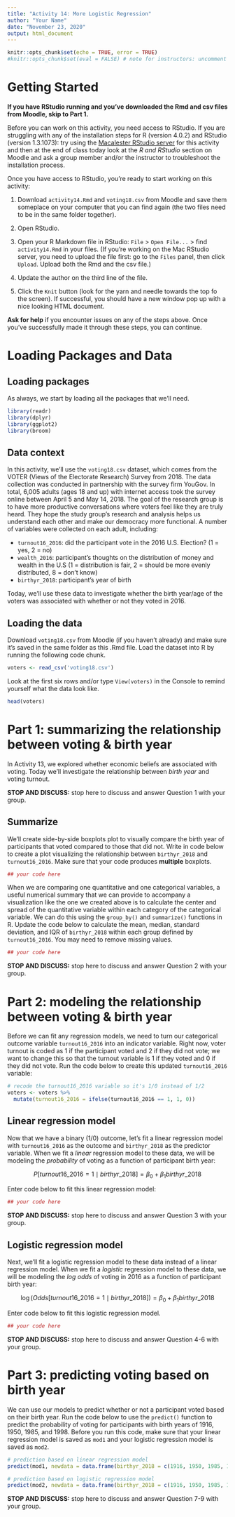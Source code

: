```yaml
---
title: "Activity 14: More Logistic Regression"
author: "Your Name"
date: "November 23, 2020"
output: html_document
---
```


```r
knitr::opts_chunk$set(echo = TRUE, error = TRUE)
#knitr::opts_chunk$set(eval = FALSE) # note for instructors: uncomment this code when creating a clean instructions version of the HTML; otherwise leave commented
```



# Getting Started

**If you have RStudio running and you've downloaded the Rmd and csv files from Moodle, skip to Part 1.**

Before you can work on this activity, you need access to RStudio. If you are struggling with any of the installation steps for R (version 4.0.2) and RStudio (version 1.3.1073): try using the [Macalester RStudio server](https://rstudio.macalester.edu) for this activity and then at the end of class today look at the *R and RStudio* section on Moodle and ask a group member and/or the instructor to troubleshoot the installation process.

Once you have access to RStudio, you're ready to start working on this activity:

1. Download `activity14.Rmd` and `voting18.csv` from Moodle and save them someplace on your computer that you can find again (the two files need to be in the same folder together).   
  
2. Open RStudio.

3. Open your R Markdown file in RStudio: `File` > `Open File...` > find `activity14.Rmd` in your files. (If you're working on the Mac RStudio server, you need to upload the file first: go to the `Files` panel, then click `Upload`. Upload both the Rmd and the csv file.)

4. Update the author on the third line of the file.

5. Click the `Knit` button (look for the yarn and needle towards the top fo the screen). If successful, you should have a new window pop up with a nice looking HTML document. 


**Ask for help** if you encounter issues on any of the steps above. Once you've successfully made it through these steps, you can continue.




# Loading Packages and Data

## Loading packages

As always, we start by loading all the packages that we'll need. 

```r
library(readr)
library(dplyr)
library(ggplot2)
library(broom)
```


## Data context

In this activity, we'll use the `voting18.csv` dataset, which comes from the VOTER (Views of the Electorate Research) Survey from 2018. The data collection was conducted in partnership with the survey firm YouGov. In total, 6,005 adults (ages 18 and up) with internet access took the survey online between April 5 and May 14, 2018.  The goal of the research group is to have more productive conversations where voters feel like they are truly heard. They hope the study group's research and analysis helps us understand each other and make our democracy more functional. A number of variables were collected on each adult, including:

- `turnout16_2016`: did the participant vote in the 2016 U.S. Election? (1 = yes, 2 = no)
- `wealth_2016`: participant's thoughts on the distribution of money and wealth in the U.S (1 = distribution is fair, 2 = should be more evenly distributed, 8 = don't know)
- `birthyr_2018`: participant's year of birth


Today, we'll use these data to investigate whether the birth year/age of the voters was associated with whether or not they voted in 2016. 


## Loading the data

Download `voting18.csv` from Moodle (if you haven't already) and make sure it's saved in the same folder as this .Rmd file. Load the dataset into R by running the following code chunk.

```r
voters <- read_csv('voting18.csv')
```


Look at the first six rows and/or type `View(voters)` in the Console to remind yourself what the data look like.

```r
head(voters)
```



# Part 1: summarizing the relationship between voting & birth year

In Activity 13, we explored whether economic beliefs are associated with voting. Today we'll investigate the relationship between *birth year* and voting turnout.

**STOP AND DISCUSS:** stop here to discuss and answer Question 1 with your group.


## Summarize

We'll create side-by-side boxplots plot to visually compare the birth year of participants that voted compared to those that did not. Write in code below to create a plot visualizing the relationship between `birthyr_2018` and `turnout16_2016`. Make sure that your code produces **multiple** boxplots.

```r
## your code here
```


When we are comparing one quantitative and one categorical variables, a useful numerical summary that we can provide to accompany a visualization like the one we created above is to calculate the center and spread of the quantitative variable within each category of the categorical variable. We can do this using the `group_by()` and `summarize()` functions in R. Update the code below to calculate the mean, median, standard deviation, and IQR of `birthyr_2018` within each group defined by `turnout16_2016`. You may need to remove missing values.

```r
## your code here
```

**STOP AND DISCUSS:** stop here to discuss and answer Question 2 with your group.


# Part 2: modeling the relationship between voting & birth year

Before we can fit any regression models, we need to turn our categorical outcome variable `turnout16_2016` into an indicator variable. Right now, voter turnout is coded as 1 if the participant voted and 2 if they did not vote; we want to change this so that the turnout variable is 1 if they voted and 0 if they did not vote. Run the code below to create this updated `turnout16_2016` variable:

```r
# recode the turnout16_2016 variable so it's 1/0 instead of 1/2 
voters <- voters %>%
  mutate(turnout16_2016 = ifelse(turnout16_2016 == 1, 1, 0))
```

## Linear regression model

Now that we have a binary (1/0) outcome, let's fit a linear regression model with `turnout16_2016` as the outcome and `birthyr_2018` as the predictor variable. When we fit a *linear* regression model to these data, we will be modeling the *probability* of voting as a function of participant birth year:

$$P[turnout16\_2016 = 1 \mid birthyr\_2018] = \beta_0 + \beta_1 birthyr\_2018$$

Enter code below to fit this linear regression model:

```r
## your code here
```

**STOP AND DISCUSS:** stop here to discuss and answer Question 3 with your group.


## Logistic regression model

Next, we'll fit a logistic regression model to these data instead of a linear regression model. When we fit a *logistic* regression model to these data, we will be modeling the *log odds* of voting in 2016 as a function of participant birth year:

$$\log(Odds[turnout16\_2016 = 1 \mid birthyr\_2018]) = \beta_0 + \beta_1 birthyr\_2018$$

Enter code below to fit this logistic regression model.

```r
## your code here
```


**STOP AND DISCUSS:** stop here to discuss and answer Question 4-6 with your group.


# Part 3: predicting voting based on birth year

We can use our models to predict whether or not a participant voted based on their birth year. Run the code below to use the `predict()` function to predict the probability of voting for participants with birth years of 1916, 1950, 1985, and 1998. Before you run this code, make sure that your linear regression model is saved as `mod1` and your logistic regression model is saved as `mod2`. 

```r
# prediction based on linear regression model
predict(mod1, newdata = data.frame(birthyr_2018 = c(1916, 1950, 1985, 1998)))

# prediction based on logistic regression model
predict(mod2, newdata = data.frame(birthyr_2018 = c(1916, 1950, 1985, 1998)), type = 'response')
```

**STOP AND DISCUSS:** stop here to discuss and answer Question 7-9 with your group.

